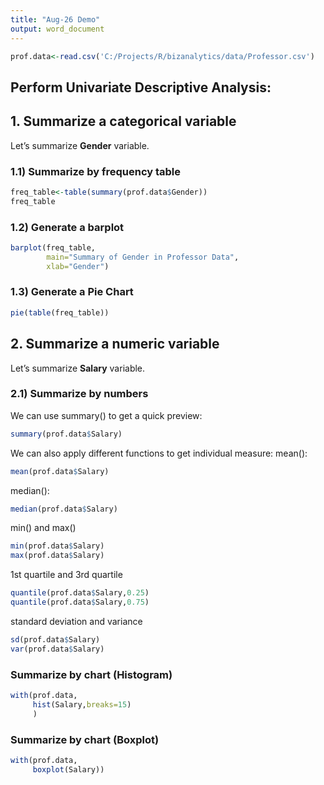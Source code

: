 ---
title: "Aug-26 Demo"
output: word_document
---

```{r}
prof.data<-read.csv('C:/Projects/R/bizanalytics/data/Professor.csv')
```

## Perform Univariate Descriptive Analysis:
## 1. Summarize a categorical variable 

Let's summarize **Gender** variable.

### 1.1) Summarize by frequency table
```{r}
freq_table<-table(summary(prof.data$Gender))
freq_table
```

### 1.2) Generate a barplot
```{r}
barplot(freq_table,
        main="Summary of Gender in Professor Data",
        xlab="Gender")
```

### 1.3) Generate a Pie Chart
```{r}
pie(table(freq_table))
```


## 2. Summarize a numeric variable

Let's summarize **Salary** variable.

### 2.1) Summarize by numbers
We can use summary() to get a quick preview:
```{r}
summary(prof.data$Salary)
```
We can also apply different functions to get individual measure:
mean():
```{r}
mean(prof.data$Salary)
```

median():
```{r}
median(prof.data$Salary)
```

min() and max()
```{r}
min(prof.data$Salary)
max(prof.data$Salary)
```

1st quartile and 3rd quartile
```{r}
quantile(prof.data$Salary,0.25)
quantile(prof.data$Salary,0.75)
```

standard deviation and variance
```{r}
sd(prof.data$Salary)
var(prof.data$Salary)
```

### Summarize by chart (Histogram)
```{r}
with(prof.data,
     hist(Salary,breaks=15)
     )
```

### Summarize by chart (Boxplot)
```{r}
with(prof.data,
     boxplot(Salary))
```

